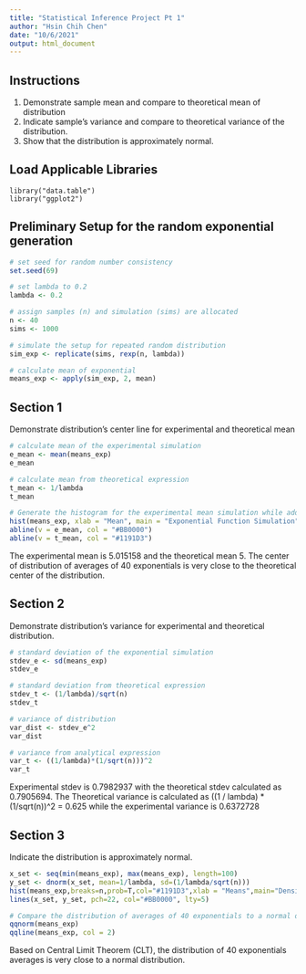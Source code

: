 ---
title: "Statistical Inference Project Pt 1"
author: "Hsin Chih Chen"
date: "10/6/2021"
output: html_document
---
## Instructions

1. Demonstrate sample mean and compare to theoretical mean of distribution
2. Indicate sample's variance and compare to theoretical variance of the distribution.
3. Show that the distribution is approximately normal.

## Load Applicable Libraries

```{Load Libraries}
library("data.table")
library("ggplot2")
```

## Preliminary Setup for the random exponential generation

```{r Stuff}
# set seed for random number consistency
set.seed(69)

# set lambda to 0.2
lambda <- 0.2

# assign samples (n) and simulation (sims) are allocated 
n <- 40
sims <- 1000

# simulate the setup for repeated random distribution
sim_exp <- replicate(sims, rexp(n, lambda))

# calculate mean of exponential
means_exp <- apply(sim_exp, 2, mean)
```

## Section 1
Demonstrate distribution's center line for experimental and theoretical mean

```{r}
# calculate mean of the experimental simulation
e_mean <- mean(means_exp)
e_mean
```

```{r}
# calculate mean from theoretical expression
t_mean <- 1/lambda
t_mean
```

```{r}
# Generate the histogram for the experimental mean simulation while add the averages of 
hist(means_exp, xlab = "Mean", main = "Exponential Function Simulation", col = "#FEFFAC")
abline(v = e_mean, col = "#BB0000")
abline(v = t_mean, col = "#1191D3")
```

The experimental mean is 5.015158 and the theoretical mean 5. The center of distribution of averages of 40 exponentials is very close to the theoretical center of the distribution.

## Section 2

Demonstrate distribution's variance for experimental and theoretical distribution.

```{r}
# standard deviation of the exponential simulation
stdev_e <- sd(means_exp)
stdev_e
```

```{r}
# standard deviation from theoretical expression
stdev_t <- (1/lambda)/sqrt(n)
stdev_t
```

```{r}
# variance of distribution
var_dist <- stdev_e^2
var_dist
```

```{r}
# variance from analytical expression
var_t <- ((1/lambda)*(1/sqrt(n)))^2
var_t
```

Experimental stdev is 0.7982937 with the theoretical stdev calculated as 0.7905694. The Theoretical variance is calculated as ((1 / lambda) * (1/sqrt(n))^2 = 0.625 while the experimental variance is 0.6372728

## Section 3
Indicate the distribution is approximately normal.

```{r}
x_set <- seq(min(means_exp), max(means_exp), length=100)
y_set <- dnorm(x_set, mean=1/lambda, sd=(1/lambda/sqrt(n)))
hist(means_exp,breaks=n,prob=T,col="#1191D3",xlab = "Means",main="Density of Means",ylab="Density")
lines(x_set, y_set, pch=22, col="#BB0000", lty=5)
```

```{r}
# Compare the distribution of averages of 40 exponentials to a normal distribution
qqnorm(means_exp)
qqline(means_exp, col = 2)
```

Based on Central Limit Theorem (CLT), the distribution of 40 exponentials averages is very close to a normal distribution.